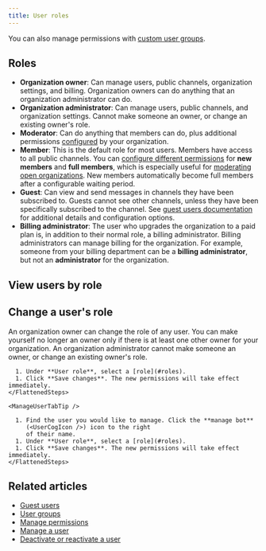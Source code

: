 ```yaml
---
title: User roles
---
```






<UserRolesIntro />

You can also manage permissions with [custom user groups](/help/user-groups).

## Roles

* **Organization owner**: Can manage users, public channels, organization
  settings, and billing. Organization owners can do anything that an
  organization administrator can do.
* **Organization administrator**: Can manage users, public channels, and
  organization settings. Cannot make someone an owner, or change an existing
  owner's role.
* **Moderator**: Can do anything that members can do, plus additional
  permissions [configured](/help/manage-permissions) by
  your organization.
* **Member**: This is the default role for most users. Members have access to
  all public channels. You can [configure different
  permissions](/help/restrict-permissions-of-new-members) for **new members**
  and **full members**, which is especially useful for [moderating open
  organizations](/help/moderating-open-organizations). New members automatically
  become full members after a configurable waiting period.
* **Guest**: Can view and send messages in channels they have been subscribed to.
  Guests cannot see other channels, unless they have been specifically subscribed
  to the channel. See [guest users documentation](/help/guest-users) for additional
  details and configuration options.
* **Billing administrator**: The user who upgrades the organization to
  a paid plan is, in addition to their normal role, a billing
  administrator.  Billing administrators can manage billing for the organization.
  For example, someone from your billing department can be a **billing
  administrator**, but not an **administrator** for the organization.

## View users by role

<ViewUsersByRole />

## Change a user's role

<AdminOnly />

An organization owner can change the role of any user. You can make yourself no
longer an owner only if there is at least one other owner for your organization.
An organization administrator cannot make someone an owner, or change an
existing owner's role.

<Tabs>
  <TabItem label="Via user profile">
    <FlattenedSteps>
      <ManageThisUser />

      1. Under **User role**, select a [role](#roles).
      1. Click **Save changes**. The new permissions will take effect immediately.
    </FlattenedSteps>

    <ManageUserTabTip />
  </TabItem>

  <TabItem label="Via organization settings">
    <FlattenedSteps>
      <NavigationSteps target="settings/users" />

      1. Find the user you would like to manage. Click the **manage bot**
         (<UserCogIcon />) icon to the right
         of their name.
      1. Under **User role**, select a [role](#roles).
      1. Click **Save changes**. The new permissions will take effect immediately.
    </FlattenedSteps>
  </TabItem>
</Tabs>

## Related articles

* [Guest users](/help/guest-users)
* [User groups](/help/user-groups)
* [Manage permissions](/help/manage-permissions)
* [Manage a user](/help/manage-a-user)
* [Deactivate or reactivate a user](/help/deactivate-or-reactivate-a-user)

